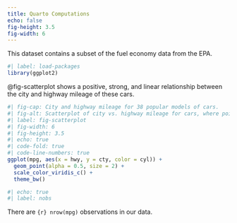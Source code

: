 ```yaml
---
title: Quarto Computations
echo: false
fig-height: 3.5
fig-width: 6
---
```


This dataset contains a subset of the fuel economy data from the EPA.

```r
#| label: load-packages
library(ggplot2)
```

@fig-scatterplot shows a positive, strong, and linear relationship between the city and highway mileage of these cars.

```r
#| fig-cap: City and highway mileage for 38 popular models of cars.
#| fig-alt: Scatterplot of city vs. highway mileage for cars, where points are colored by the number of cylinders. The plot displays a positive, linear, and strong relationship between city and highway mileage, and mileage increases as the number of cylinders decreases.
#| label: fig-scatterplot
#| fig-width: 6
#| fig-height: 3.5
#| echo: true
#| code-fold: true
#| code-line-numbers: true
ggplot(mpg, aes(x = hwy, y = cty, color = cyl)) +
  geom_point(alpha = 0.5, size = 2) +
  scale_color_viridis_c() +
  theme_bw()
```

```r
#| echo: true
#| label: nobs
```

There are `{r} nrow(mpg)` observations in our data.